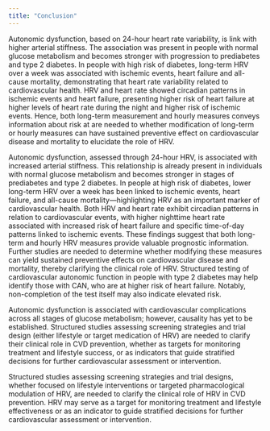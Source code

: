 ```yaml
---
title: "Conclusion"
---
```


Autonomic dysfunction, based on 24-hour heart rate variability, is link with higher arterial stiffness. The association was present in people with normal glucose metabolism and becomes stronger with progression to prediabetes and type 2 diabetes. In people with high risk of diabetes, long-term HRV over a week was associated with ischemic events, heart failure and all-cause mortality, demonstrating that heart rate variability related to cardiovascular health. HRV and heart rate showed circadian patterns in ischemic events and heart failure, presenting higher risk of heart failure at higher levels of heart rate during the night and higher risk of ischemic events. Hence, both long-term measurement and hourly measures conveys information about risk at are needed to  whether modification of long-term or hourly measures can have sustained preventive effect on cardiovascular disease and mortality to elucidate the role of HRV.

Autonomic dysfunction, assessed through 24-hour HRV, is associated with increased arterial stiffness. This relationship is already present in individuals with normal glucose metabolism and becomes stronger in stages of prediabetes and type 2 diabetes. In people at high risk of diabetes, lower long-term HRV over a week has been linked to ischemic events, heart failure, and all-cause mortality—highlighting HRV as an important marker of cardiovascular health. Both HRV and heart rate exhibit circadian patterns in relation to cardiovascular events, with higher nighttime heart rate associated with increased risk of heart failure and specific time-of-day patterns linked to ischemic events. These findings suggest that both long-term and hourly HRV measures provide valuable prognostic information. Further studies are needed to determine whether modifying these measures can yield sustained preventive effects on cardiovascular disease and mortality, thereby clarifying the clinical role of HRV. 	Structured testing of cardiovascular autonomic function in people with type 2 diabetes may help identify those with CAN, who are at higher risk of heart failure. Notably, non-completion of the test itself may also indicate elevated risk.

Autonomic dysfunction is associated with cardiovascular complications across all stages of glucose metabolism; however, causality has yet to be established. Structured studies assessing screening strategies and trial design (either lifestyle or target medication of HRV) are needed to clarify their clinical role in CVD prevention, whether as targets for monitoring treatment and lifestyle success, or as indicators that guide stratified decisions for further cardiovascular assessment or intervention.

Structured studies assessing screening strategies and trial designs, whether focused on lifestyle interventions or targeted pharmacological modulation of HRV, are needed to clarify the clinical role of HRV in CVD prevention. HRV may serve as a target for monitoring treatment and lifestyle effectiveness or as an indicator to guide stratified decisions for further cardiovascular assessment or intervention.